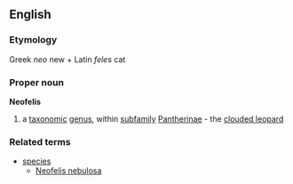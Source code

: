 ==English==
===Etymology===
Greek ''neo'' new + Latin ''feles'' cat
===Proper noun===
{{wikipedia}}
'''Neofelis'''
#a [[taxonomic]] [[genus]], within [[subfamily]] [[Pantherinae]] - the [[clouded leopard]]
===Related terms===
{{wikispecies}}
*[[species]]
**[[Neofelis nebulosa]]